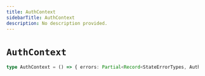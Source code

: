 ```yaml
---
title: AuthContext
sidebarTitle: AuthContext
description: No description provided.
---
```


# `AuthContext`

```ts
type AuthContext = () => { errors: Partial<Record<StateErrorTypes, AuthErrorPayload>>, importTokenAttempts: number, refreshToken: { value: string | null, isPAT: boolean }, refreshTimer: { startedAt: Date | null, attempts: number, lastAttempt: Date | null }, accessToken: { value: string | null, expiresAt: Date | null, expiresInSeconds: number | null }, mfa: { ticket: string } | null, user: [User](/reference/javascript/nhost-js/types/user) | null }
```
